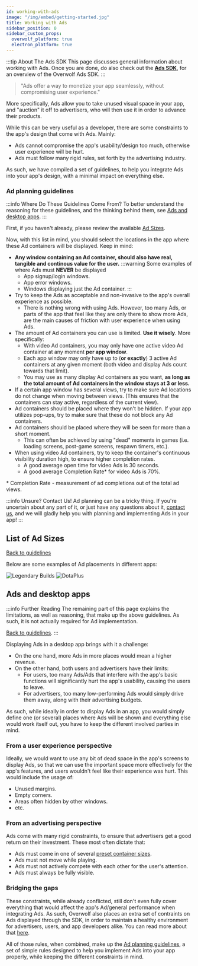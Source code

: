 ```yaml
---
id: working-with-ads
image: "/img/embed/getting-started.jpg"
title: Working with Ads
sidebar_position: 0
sidebar_custom_props:
  overwolf_platform: true
  electron_platform: true
---
```


:::tip About The Ads SDK
This page discusses general information about working with Ads.
Once you are done, do also check out the [**Ads SDK**][ads-sdk], for an overview of the Overwolf Ads SDK.
:::

> "Ads offer a way to monetize your app seamlessly, without compromising user experience."
 
More specifically, Ads allow you to take unused visual space in your app, and "auction" it off to advertisers,
who will then use it in order to advance their products.

While this can be very useful as a developer, there are some constraints to the app's design that come with Ads. Mainly:
- Ads cannot compromise the app's usability/design too much, otherwise user experience will be hurt.
- Ads must follow many rigid rules, set forth by the advertising industry.

As such, we have compiled a set of guidelines, to help you integrate Ads into your app's design, with a minimal impact on everything else.

### Ad planning guidelines

:::info Where Do These Guidelines Come From?
To better understand the reasoning for these guidelines, and the thinking behind them, see [Ads and desktop apps](#ads-and-desktop-apps).
:::

First, if you haven't already, please review the available [Ad Sizes][ad-sizes].

Now, with this list in mind, you should select the locations in the app where these Ad containers will be displayed. Keep in mind:
- **Any window containing an Ad container, should also have real, tangible and continous value for the user.**
  :::warning Some examples of where Ads must **NEVER** be displayed
    - App signup/login windows.
    - App error windows.
    - Windows displaying just the Ad container.
  :::
- Try to keep the Ads as acceptable and non-invasive to the app's overall experience as possible.
  - There is nothing wrong with using Ads. However, too many Ads, or parts of the app that feel like
  they are only there to show more Ads, are the main causes of friction with user experience when using Ads.
- The amount of Ad containers you can use is limited. **Use it wisely**. More specifically:
  - With video Ad containers, you may only have one active video Ad container at any moment **per app window**.
  - Each app window may only have up to (**or exactly**) 3 active Ad containers at any given moment (both video and display Ads count towards that limit).
  - You may use as many display Ad containers as you want, **as long as the total amount of Ad containers in the window stays at 3 or less.**
- If a certain app window has several views, try to make sure Ad locations do not change when moving between views.
(This ensures that the containers can stay active, regardless of the current view).
- Ad containers should be placed where they won't be hidden. If your app utilizes pop-ups, try to make sure that these do not block any Ad containers.
- Ad containers should be placed where they will be seen for more than a short moment.
  - This can often be achieved by using "dead" moments in games (i.e. loading screens, post-game screens, respawn timers, etc.).
- When using video Ad containers, try to keep the container's continuous visibility duration high, to ensure higher completion rates.
  - A good average open time for video Ads is 30 seconds.
  - A good average Completion Rate* for video Ads is 70%.

\* Completion Rate - measurement of ad completions out of the total ad views.

:::info Unsure? Contact Us!
Ad planning can be a tricky thing. If you're uncertain about any part of it, or just have any questions about it,
[contact us][contact-us], and we will gladly help you with planning and implementing Ads in your app!
:::

## List of Ad Sizes

[Back to guidelines][ad-guidelines]


<AdSizes/>

Below are some examples of Ad placements in different apps:

<ImageSlider>
  <img src={require('/assets/lb-400x300.png').default} alt="Legendary Builds"/>
  <img src={require('/assets/dota-2-400x300.png').default} alt="DotaPlus"/>
</ImageSlider>

## Ads and desktop apps

:::info Further Reading
The remaining part of this page explains the limitations, as well as reasoning, that make up the above guidelines. As such, it is not actually required
for Ad implementation.

[Back to guidelines][ad-guidelines].
:::

Displaying Ads in a desktop app brings with it a challenge:
- On the one hand, more Ads in more places would mean a higher revenue.
- On the other hand, both users and advertisers have their limits:
  - For users, too many Ads/Ads that interfere with the app's basic functions will significantly hurt the app's usability, causing the users to leave.
  - For advertisers, too many low-performing Ads would simply drive them away, along with their advertising budgets.

As such, while ideally in order to display Ads in an app, you would simply define one (or several) places where Ads will be shown and everything else
would work itself out, you have to keep the different involved parties in mind.

### From a user experience perspective

Ideally, we would want to use any bit of dead space in the app's screens to display Ads,
so that we can use the important space more effectively for the app's features, and users wouldn't feel like their experience was hurt.
This would include the usage of:
- Unused margins.
- Empty corners.
- Areas often hidden by other windows.
- etc.

### From an advertising perspective

Ads come with many rigid constraints, to ensure that advertisers get a good return on their investment.
These most often dictate that:
- Ads must come in one of several [preset container sizes][ad-sizes].
- Ads must not move while playing.
- Ads must not actively compete with each other for the user's attention.
- Ads must always be fully visible.

### Bridging the gaps

These constraints, while already conflicted, still don't even fully cover everything that would affect the app's Ad/general performance when integrating Ads.
As such, Overwolf also places an extra set of contraints on Ads displayed through the SDK, in order to maintain a healthy environment for advertisers,
users, and app developers alike. You can read more about that [here](advertising-policy).

All of those rules, when combined, make up the [Ad planning guidelines][ad-guidelines], a set of simple rules designed to help you implement
Ads into your app properly, while keeping the different constraints in mind.

[ad-sizes]: #list-of-ad-sizes
[ad-guidelines]: #ad-planning-guidelines
[ads-sdk]: ads-sdk
[contact-us]: /support/contact-us